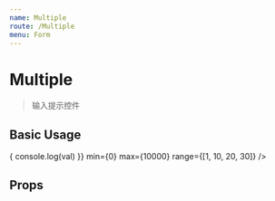 ```yaml
---
name: Multiple
route: /Multiple
menu: Form
---
```



# Multiple

>输入提示控件

## Basic Usage

<Playground>
  <div style={{width: 260, position: 'relative'}}>
    <Multiple
      onChange={val => {
        console.log(val)
      }}
      min={0}
      max={10000}
      range={[1, 10, 20, 30]} />
  </div>
</Playground>

## Props

<Props of={Multiple} />
